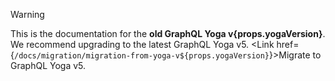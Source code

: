 

<div data-pagefind-ignore="all">

> [!WARNING]
>
> This is the documentation for the **old GraphQL Yoga v{props.yogaVersion}**.<br/> We recommend
> upgrading to the latest GraphQL&nbsp;Yoga v5. <Link
> href={`/docs/migration/migration-from-yoga-v${props.yogaVersion}`}>Migrate to GraphQL Yoga
> v5</Link>.

</div>
